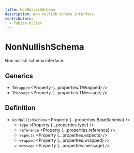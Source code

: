 ```yaml
---
title: NonNullishSchema
description: Non nullish schema interface.
contributors:
  - fabian-hiller
---
```



# NonNullishSchema

Non nullish schema interface.

## Generics

- `TWrapped` <Property {...properties.TWrapped} />
- `TMessage` <Property {...properties.TMessage} />

## Definition

- `NonNullishSchema` <Property {...properties.BaseSchema} />
  - `type` <Property {...properties.type} />
  - `reference` <Property {...properties.reference} />
  - `expects` <Property {...properties.expects} />
  - `wrapped` <Property {...properties.wrapped} />
  - `message` <Property {...properties.message} />

